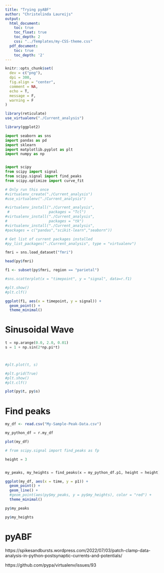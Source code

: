 ```yaml
---
title: "Trying pyABF"
author: "Christelinda Laureijs"
output:
  html_document:
    toc: true
    toc_float: true
    toc_depth: 2
    css: "../Templates/my-CSS-theme.css"
  pdf_document:
    toc: true
    toc_depth: '2'
---
```


```r
knitr::opts_chunk$set(
  dev = c("png"),
  dpi = 300,
  fig.align = "center",
  comment = NA,
  echo = T,
  message = F,
  warning = F
)
```

```r
library(reticulate)
use_virtualenv("./Current_analysis")

library(ggplot2)
```

```python
import seaborn as sns
import pandas as pd
import sklearn
import matplotlib.pyplot as plt
import numpy as np


import scipy
from scipy import signal
from scipy.signal import find_peaks
from scipy.optimize import curve_fit

```

```r
# Only run this once
#virtualenv_create("./Current_analysis")
#use_virtualenv("./Current_analysis")

#virtualenv_install("./Current_analysis",
 #                  packages = "Tcl")
#virtualenv_install("./Current_analysis",
#                   packages = "tk")
#virtualenv_install("./Current_analysis",
#packages = c("pandas","scikit-learn","seaborn"))

# Get list of current packages installed
#py_list_packages("./Current_analysis", type = "virtualenv")
```

```python
fmri = sns.load_dataset("fmri")
```

```r
head(py$fmri)
```

```r
f1 <- subset(py$fmri, region == "parietal")
```

```python
#sns.scatterplot(x = "timepoint", y = "signal", data=r.f1)

#plt.show()
#plt.clf()
```

```r
ggplot(f1, aes(x = timepoint, y = signal)) +
  geom_point() +
  theme_minimal()
```


# Sinusoidal Wave


```python
t = np.arange(0.0, 2.0, 0.01)
s = 1 + np.sin(2*np.pi*t)



#plt.plot(t, s)

#plt.grid(True)
#plt.show()
#plt.clf()
```

```r
plot(py$t, py$s)
```

# Find peaks

```r
my_df <- read.csv("My-Sample-Peak-Data.csv")

```

```python
my_python_df = r.my_df
```

```r
plot(my_df)
```



```r
# from scipy.signal import find_peaks as fp

```

```python
height = 3


my_peaks, my_heights = find_peaks(x = my_python_df.p1, height = height)

```

```r
ggplot(my_df, aes(x = time, y = p1)) +
  geom_point() +
  geom_line() +
  #geom_point(aes(py$my_peaks, y = py$my_heights), color = "red") +
  theme_minimal()
```




```r
py$my_peaks
```


```r
py$my_heights
```


# pyABF

https://spikesandbursts.wordpress.com/2022/07/03/patch-clamp-data-analysis-in-python-postsynaptic-currents-and-potentials/


https://github.com/pypa/virtualenv/issues/93
